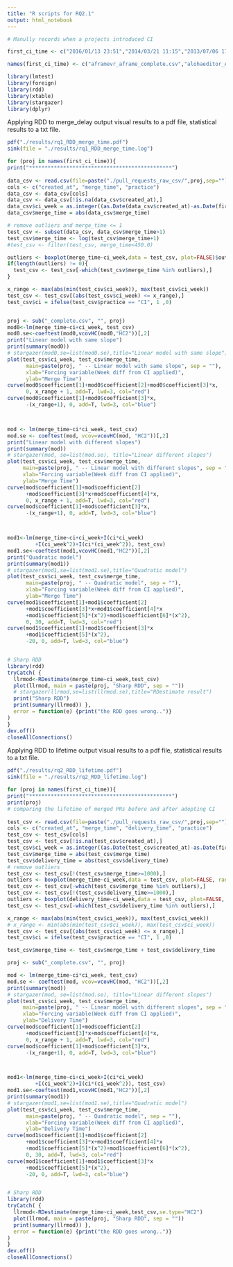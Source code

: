 ```yaml
---
title: "R scripts for RQ2.1"
output: html_notebook
---
```



```r

# Manully records when a projects introduced CI 

first_ci_time <- c("2016/01/13 23:51","2014/03/21 11:15","2013/07/06 17:01","2014/06/08 22:29","2015/12/05 00:07","2015/03/10 16:35","2015/10/14 21:59","2013/09/17 14:52","2014/12/18 12:16","2015/05/08 21:02","2012/03/10 23:05","2014/04/07 21:11","2012/07/12 22:15","2013/09/02 21:14","2013/05/23 04:50","2012/05/13 17:16","2015/06/29 20:33","2013/06/19 21:21","2014/01/31 21:33","2013/01/15 14:19","2012/06/08 14:39","2014/09/30 07:43","2013/04/08 19:22","2013/04/10 23:01","2014/10/14 23:26","2013/09/18 22:43","2012/11/14 20:43","2015/09/08 16:04","2012/08/16 23:14","2013/12/26 20:02","2012/08/13 06:51","2013/03/15 05:24","2014/05/19 21:33","2013/11/04 21:31","2013/03/06 17:27","2014/03/25 22:14","2015/03/25 14:15","2016/02/20 11:10","2012/06/25 19:00","2014/08/18 16:09","2012/11/29 18:37","2013/01/03 03:38","2014/05/12 15:29","2014/01/08 21:27","2012/10/18 13:44","2012/09/03 21:11","2013/02/01 18:27","2013/03/20 19:15","2016/02/03 17:26","2014/08/11 12:43","2012/08/29 18:47","2013/06/30 13:47","2013/02/06 11:05","2013/02/01 17:11","2014/09/03 16:34","2015/05/21 21:02","2014/05/23 16:53","2014/04/02 20:50","2015/01/27 02:09","2012/02/17 19:11","2012/07/05 00:58","2012/05/30 16:47","2011/07/22 22:35","2014/08/30 06:11","2012/09/05 22:01","2013/10/24 20:42","2013/05/10 11:12","2015/01/05 02:05","2012/04/13 03:52","2012/10/04 08:25","2012/11/25 18:35","2013/05/31 16:24","2012/04/17 22:36","2016/04/20 11:40","2015/01/05 22:42","2015/11/20 21:16","2014/01/11 10:57","2012/06/21 23:22","2015/01/19 08:07","2012/08/02 20:58","2013/10/15 22:43","2012/04/25 15:17","2014/07/23 04:23","2014/09/02 21:47","2013/01/24 00:09","2012/07/04 18:50","2013/11/09 01:33")

names(first_ci_time) <- c("aframevr_aframe_complete.csv","alohaeditor_Aloha-Editor_complete.csv","AnalyticalGraphicsInc_cesium_complete.csv","androidannotations_androidannotations_complete.csv","andypetrella_spark-notebook_complete.csv","ansible_ansible_complete.csv","apache_incubator-airflow_complete.csv","apereo_cas_complete.csv","appcelerator_titanium_mobile_complete.csv","BabylonJS_Babylon.js_complete.csv","bcit-ci_CodeIgniter_complete.csv","bokeh_bokeh_complete.csv","boto_boto_complete.csv","buildbot_buildbot_complete.csv","bundler_bundler_complete.csv","cakephp_cakephp_complete.csv","callemall_material-ui_complete.csv","chef_chef_complete.csv","craftyjs_Crafty_complete.csv","cython_cython_complete.csv","divio_django-cms_complete.csv","driftyco_ng-cordova_complete.csv","dropwizard_dropwizard_complete.csv","dropwizard_metrics_complete.csv","elastic_kibana_complete.csv","elastic_logstash_complete.csv","ether_etherpad-lite_complete.csv","fchollet_keras_complete.csv","fog_fog_complete.csv","frappe_erpnext_complete.csv","getsentry_sentry_complete.csv","gollum_gollum_complete.csv","grails_grails-core_complete.csv","HabitRPG_habitica_complete.csv","hapijs_hapi_complete.csv","haraka_Haraka_complete.csv","humhub_humhub_complete.csv","invoiceninja_invoiceninja_complete.csv","ipython_ipython_complete.csv","isagalaev_highlight.js_complete.csv","jashkenas_backbone_complete.csv","jashkenas_underscore_complete.csv","jhipster_generator-jhipster_complete.csv","jsbin_jsbin_complete.csv","kivy_kivy_complete.csv","laravel_laravel_complete.csv","Leaflet_Leaflet_complete.csv","loomio_loomio_complete.csv","mantl_mantl_complete.csv","mapbox_mapbox-gl-js_complete.csv","matplotlib_matplotlib_complete.csv","mizzy_serverspec_complete.csv","mozilla_pdf.js_complete.csv","mozilla-b2g_gaia_complete.csv","Netflix_Hystrix_complete.csv","openhab_openhab_complete.csv","owncloud_core_complete.csv","photonstorm_phaser_complete.csv","processing_p5.js_complete.csv","puppetlabs_puppet_complete.csv","Pylons_pyramid_complete.csv","pyrocms_pyrocms_complete.csv","rails_rails_complete.csv","ReactiveX_RxJava_complete.csv","refinery_refinerycms_complete.csv","request_request_complete.csv","robolectric_robolectric_complete.csv","roots_sage_complete.csv","saltstack_salt_complete.csv","scikit-image_scikit-image_complete.csv","scikit-learn_scikit-learn_complete.csv","scipy_scipy_complete.csv","sensu_sensu_complete.csv","serverless_serverless_complete.csv","siacs_Conversations_complete.csv","spinnaker_spinnaker_complete.csv","square_picasso_complete.csv","sympy_sympy_complete.csv","TelescopeJS_Telescope_complete.csv","Theano_Theano_complete.csv","TryGhost_Ghost_complete.csv","twbs_bootstrap_complete.csv","vanilla_vanilla_complete.csv","woocommerce_woocommerce_complete.csv","Yelp_mrjob_complete.csv","yiisoft_yii_complete.csv","zurb_foundation-sites_complete.csv")

```



```r
library(lmtest)
library(foreign)
library(rdd)
library(xtable)
library(stargazer)
library(dplyr)    
```


Applying RDD to merge_delay 
  output visual results to a pdf file, statistical results to a txt file. 

```r
pdf("./results/rq1_RDD_merge_time.pdf")
sink(file = "./results/rq1_RDD_merge_time.log")

for (proj in names(first_ci_time)){
print("**********************************************")
  
data_csv <- read.csv(file=paste("./pull_requests_raw_csv/",proj,sep=""),na.strings=c("","NA"))
cols <- c("created_at", "merge_time", "practice")
data_csv <- data_csv[cols]
data_csv <- data_csv[!is.na(data_csv$created_at),]
data_csv$ci_week = as.integer((as.Date(data_csv$created_at)-as.Date(first_ci_time[[proj]]))/7)
data_csv$merge_time = abs(data_csv$merge_time)

# remove outliers and merge_time <= 1 
test_csv <- subset(data_csv, data_csv$merge_time>1)
test_csv$merge_time <- log(test_csv$merge_time+1)
#test_csv <- filter(test_csv, merge_time<450.0)

outliers <- boxplot(merge_time~ci_week,data = test_csv, plot=FALSE)$out
if(length(outliers) != 0){
  test_csv <- test_csv[-which(test_csv$merge_time %in% outliers),]  
}

x_range <- max(abs(min(test_csv$ci_week)), max(test_csv$ci_week))
test_csv <- test_csv[(abs(test_csv$ci_week) <= x_range),]
test_csv$ci = ifelse(test_csv$practice == "CI", 1 ,0)


proj <- sub("_complete.csv", "", proj)
mod0<-lm(merge_time~ci+ci_week, test_csv)
mod0.se<-coeftest(mod0,vcovHC(mod0,"HC2"))[,2]
print("Linear model with same slope")
print(summary(mod0))
# stargazer(mod0,se=list(mod0.se),title="Linear model with same slope")
plot(test_csv$ci_week, test_csv$merge_time, 
      main=paste(proj, " -- Linear model with same slope", sep = ""),
      xlab="Forcing variable(Week diff from CI applied)", 
      ylab="Merge Time")
curve(mod0$coefficient[1]+mod0$coefficient[2]+mod0$coefficient[3]*x,
      0, x_range + 1, add=T, lwd=3, col="red")
curve(mod0$coefficient[1]+mod0$coefficient[3]*x,
      -(x_range+1), 0, add=T, lwd=3, col="blue")



mod <- lm(merge_time~ci*ci_week, test_csv)
mod.se <- coeftest(mod, vcov=vcovHC(mod, "HC2"))[,2]
print("Linear model with different slopes")
print(summary(mod))
# stargazer(mod, se=list(mod.se), title="Linear different slopes")
plot(test_csv$ci_week, test_csv$merge_time, 
     main=paste(proj, " -- Linear model with different slopes", sep = ""),
     xlab="Forcing variable(Week diff from CI applied)", 
     ylab="Merge Time")
curve(mod$coefficient[1]+mod$coefficient[2]
      +mod$coefficient[3]*x+mod$coefficient[4]*x,
      0, x_range + 1, add=T, lwd=3, col="red")
curve(mod$coefficient[1]+mod$coefficient[3]*x,
      -(x_range+1), 0, add=T, lwd=3, col="blue")



mod1<-lm(merge_time~ci+ci_week+I(ci*ci_week)
         +I(ci_week^2)+I(ci*(ci_week^2)), test_csv)
mod1.se<-coeftest(mod1,vcovHC(mod1,"HC2"))[,2]
print("Quadratic model")
print(summary(mod1))
# stargazer(mod1,se=list(mod1.se),title="Quadratic model")
plot(test_csv$ci_week, test_csv$merge_time, 
      main=paste(proj, " -- Quadratic model", sep = ""),
      xlab="Forcing variable(Week diff from CI applied)", 
      ylab="Merge Time")
curve(mod1$coefficient[1]+mod1$coefficient[2]
      +mod1$coefficient[3]*x+mod1$coefficient[4]*x
      +mod1$coefficient[5]*(x^2)+mod1$coefficient[6]*(x^2),
      0, 30, add=T, lwd=3, col="red")
curve(mod1$coefficient[1]+mod1$coefficient[3]*x
      +mod1$coefficient[5]*(x^2),
      -20, 0, add=T, lwd=3, col="blue")


# Sharp RDD  
library(rdd)
tryCatch( {
  llrmod<-RDestimate(merge_time~ci_week,test_csv)
  plot(llrmod, main = paste(proj, "Sharp RDD", sep = ""))
  # stargazer(llrmod,se=list(llrmod.se),title="RDestimate result")
  print("Sharp RDD")
  print(summary(llrmod)) }, 
  error = function(e) {print("the RDD goes wrong..")}
)
}
dev.off()
closeAllConnections()
```



Applying RDD to lifetime 
  output visual results to a pdf file, statistical results to a txt file. 

```r

pdf("./results/rq2_RDD_lifetime.pdf") 
sink(file = "./results/rq2_RDD_lifetime.log")

for (proj in names(first_ci_time)){
print("**********************************************")
print(proj)
# comparing the lifetime of merged PRs before and after adopting CI 
  
test_csv <- read.csv(file=paste("./pull_requests_raw_csv/",proj,sep=""),na.strings=c("","NA"))
cols <- c("created_at", "merge_time", "delivery_time", "practice")
test_csv <- test_csv[cols]
test_csv <- test_csv[!is.na(test_csv$created_at),]
test_csv$ci_week = as.integer((as.Date(test_csv$created_at)-as.Date(first_ci_time[[proj]]))/7)
test_csv$merge_time = abs(test_csv$merge_time)
test_csv$delivery_time = abs(test_csv$delivery_time)
# remove outliers 
test_csv <- test_csv[!(test_csv$merge_time>=1000),]
outliers <- boxplot(merge_time~ci_week,data = test_csv, plot=FALSE, range=1.1)$out
test_csv <- test_csv[-which(test_csv$merge_time %in% outliers),]
test_csv <- test_csv[!(test_csv$delivery_time>=1000),]
outliers <- boxplot(delivery_time~ci_week,data = test_csv, plot=FALSE, range=1.1)$out
test_csv <- test_csv[-which(test_csv$delivery_time %in% outliers),]

x_range <- max(abs(min(test_csv$ci_week)), max(test_csv$ci_week))
# x_range <- min(abs(min(test_csv$ci_week)), max(test_csv$ci_week))
test_csv <- test_csv[(abs(test_csv$ci_week) <= x_range),]
test_csv$ci = ifelse(test_csv$practice == "CI", 1 ,0)

test_csv$merge_time <- test_csv$merge_time + test_csv$delivery_time 

proj <- sub("_complete.csv", "", proj)

mod <- lm(merge_time~ci*ci_week, test_csv)
mod.se <- coeftest(mod, vcov=vcovHC(mod, "HC2"))[,2]
print(summary(mod))
# stargazer(mod, se=list(mod.se), title="Linear different slopes")
plot(test_csv$ci_week, test_csv$merge_time, 
     main=paste(proj, " -- Linear model with different slopes", sep = ""),
     xlab="Forcing variable(Week diff from CI applied)", 
     ylab="Delivery Time")
curve(mod$coefficient[1]+mod$coefficient[2]
      +mod$coefficient[3]*x+mod$coefficient[4]*x,
      0, x_range + 1, add=T, lwd=3, col="red")
curve(mod$coefficient[1]+mod$coefficient[3]*x,
      -(x_range+1), 0, add=T, lwd=3, col="blue")



mod1<-lm(merge_time~ci+ci_week+I(ci*ci_week)
         +I(ci_week^2)+I(ci*(ci_week^2)), test_csv)
mod1.se<-coeftest(mod1,vcovHC(mod1,"HC2"))[,2]
print(summary(mod1))
# stargazer(mod1,se=list(mod1.se),title="Quadratic model")
plot(test_csv$ci_week, test_csv$merge_time, 
      main=paste(proj, " -- Quadratic model", sep = ""),
      xlab="Forcing variable(Week diff from CI applied)", 
      ylab="Delivery Time")
curve(mod1$coefficient[1]+mod1$coefficient[2]
      +mod1$coefficient[3]*x+mod1$coefficient[4]*x
      +mod1$coefficient[5]*(x^2)+mod1$coefficient[6]*(x^2),
      0, 30, add=T, lwd=3, col="red")
curve(mod1$coefficient[1]+mod1$coefficient[3]*x
      +mod1$coefficient[5]*(x^2),
      -20, 0, add=T, lwd=3, col="blue")


# Sharp RDD  
library(rdd)
tryCatch( {
  llrmod<-RDestimate(merge_time~ci_week,test_csv,se.type="HC2")
  plot(llrmod, main = paste(proj, "Sharp RDD", sep = ""))
  print(summary(llrmod)) }, 
  error = function(e) {print("the RDD goes wrong..")}
)
}
dev.off() 
closeAllConnections()
```


